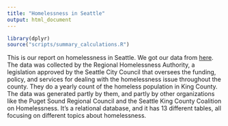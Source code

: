 ```yaml
---
title: "Homelessness in Seattle"
output: html_document
---
```


```r
library(dplyr)
source("scripts/summary_calculations.R")
```

This is our report on homelessness in Seattle. We got our data from [here](https://data.world/sasha/count-us-in-report-homelessness-data/workspace/file?filename=Count+Us+In.xlsx). The data was collected by the Regional Homelessness Authority, a legislation approved by the Seattle City Council that oversees the funding, policy, and services for dealing with the homelessness issue throughout the county. They do a yearly count of the homeless population in King County. The data was generated partly by them, and partly by other organizations like the Puget Sound Regional Council and the Seattle King County Coalition on Homelessness. It's a relational database, and it has 13 different tables, all focusing on different topics about homelessness. 


